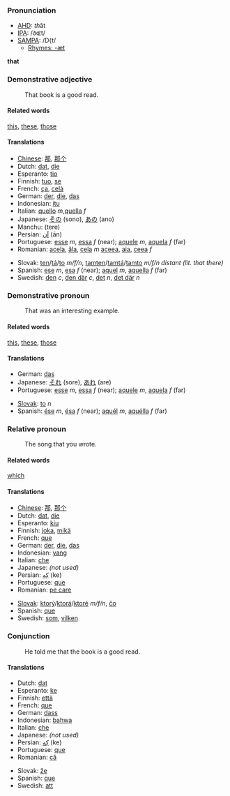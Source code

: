 ===Pronunciation===
*[[w:AHD|AHD]]: <i>th</i>ăt
*[[w:IPA|IPA]]: /ðɶt/
*[[w:SAMPA|SAMPA]]: /D{t/
**[[Rhymes:English:-æt|Rhymes: -æt]]
'''that'''

===Demonstrative adjective===

:That book is a good read.

====Related words====
[[this]], [[these]], [[those]]

====Translations====
*[[Chinese]]: [[那]], [[那个]]
*Dutch: [[dat]], [[die]]
*Esperanto: [[tio]]
*Finnish: [[tuo]], [[se]]
*French: [[ça]], [[celà]]
*German: [[der]], [[die]], [[das]]
*Indonesian: [[itu]]
*Italian: [[quello]] ''m'',[[quella]] ''f''
*Japanese: [[その]] (sono), [[あの]] (ano)
*Manchu: (tere)
*Persian: [[آن]] (ān)
*Portuguese: [[esse]] ''m'', [[essa]] ''f'' (near); [[aquele]] ''m'', [[aquela]] ''f'' (far)
*Romanian: [[acela]], [[ăla]], [[cela]] ''m'' [[aceea]], [[aia]], [[ceea]] ''f''
<!--*Russian: [[???]] (tot), [[??]] (ta), [[??]] (to)-->
*Slovak: [[ten]]/[[tá]]/[[to]] ''m/f/n'', [[tamten]]/[[tamtá]]/[[tamto]] ''m/f/n distant (lit. that there)''
*Spanish: [[ese]] ''m'', [[esa]] ''f'' (near); [[aquel]] ''m'', [[aquella]] ''f'' (far)
*Swedish: [[den]] ''c'', [[den där]] ''c'', [[det]] ''n'', [[det där]] ''n''

===Demonstrative pronoun===

:That was an interesting example.

====Related words====
[[this]], [[these]], [[those]]

====Translations====

*German: [[das]]
*Japanese: [[それ]] (sore), [[あれ]] (are)
*Portuguese: [[esse]] ''m'', [[essa]] ''f'' (near); [[aquele]] ''m'', [[aquela]] ''f'' (far)
<!--*Russian: [[это]] (ehto)-->
*[[Slovak]]: [[to]] ''n''
*Spanish: [[ése]] ''m'', [[ésa]] ''f'' (near); [[aquél]] ''m'',  [[aquélla]] ''f'' (far)

===Relative pronoun===

:The song that you wrote.

====Related words====
[[which]]

====Translations====
*[[Chinese]]: [[那]], [[那个]]
*Dutch: [[dat]], [[die]]
*Esperanto: [[kiu]]
*Finnish: [[joka]], [[mikä]]
*French: [[que]]
*German: [[der]], [[die]], [[das]]
*Indonesian: [[yang]]
*Italian: [[che]]
*Japanese: ''(not used)''
*Persian: [[كِه]] (ke)
*Portuguese: [[que]]
*Romanian: [[pe care]]
<!--*Russian: [[который]]/[[которая]]/[[которое]] (kotoryj/kotoraja/kotoroje) ''m/f/n''-->
*[[Slovak]]: [[ktorý]]/[[ktorá]]/[[ktoré]] ''m/f/n'', [[čo]]
*Spanish: [[que]]
*Swedish: [[som]], [[vilken]]

===Conjunction===

:He told me that the book is a good read.

====Translations====

*Dutch: [[dat]]
*Esperanto: [[ke]]
*Finnish: [[että]]
*French: [[que]]
*German: [[dass]]
*Indonesian: [[bahwa]]
*Italian: [[che]]
*Japanese: ''(not used)''
*Persian: [[كِه]] (ke)
*Portuguese: [[que]]
*Romanian: [[că]]
<!--*Russian: [[что]] (chto)-->
*Slovak: [[že]]
*Spanish: [[que]]
*Swedish: [[att]]